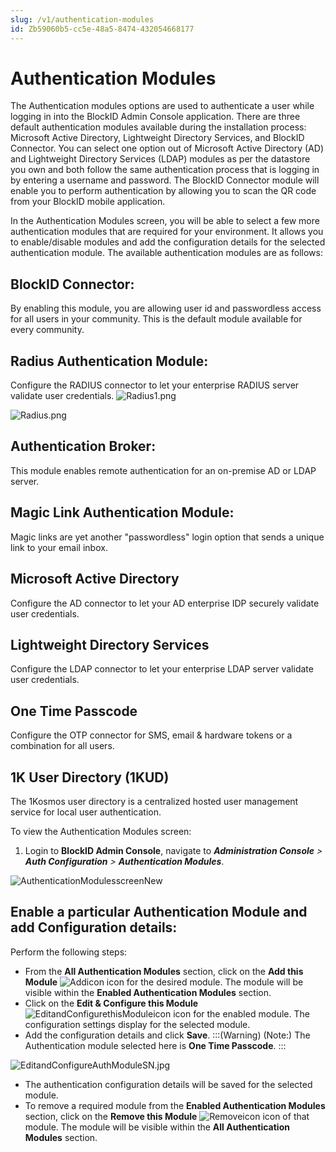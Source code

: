 ```yaml
---
slug: /v1/authentication-modules
id: Zb59060b5-cc5e-48a5-8474-432054668177
---
```

# Authentication Modules
The Authentication modules options are used to authenticate a user while logging in into the BlockID Admin Console application. There are three default authentication modules available during the installation process: Microsoft Active Directory, Lightweight Directory Services, and BlockID Connector. You can select one option out of Microsoft Active Directory (AD) and Lightweight Directory Services (LDAP) modules as per the datastore you own and both follow the same authentication process that is logging in by entering a username and password. The BlockID Connector module will enable you to perform authentication by allowing you to scan the QR code from your BlockID mobile application.

In the Authentication Modules screen, you will be able to select a few more authentication modules that are required for your environment. It allows you to enable/disable modules and add the configuration details for the selected authentication module. The available authentication modules are as follows:

## BlockID Connector: 
By enabling this module,  you are allowing user id and passwordless access for all users in your community. This is the default module available for every community.

## Radius Authentication Module: 
Configure the RADIUS connector to let your enterprise RADIUS server validate user credentials.
![Radius1.png](https://cdn.document360.io/aeae7c88-d2f4-4a9c-bba9-c4f368260d78/Images/Documentation/Radius1.png)

![Radius.png](https://cdn.document360.io/aeae7c88-d2f4-4a9c-bba9-c4f368260d78/Images/Documentation/Radius.png)

## Authentication Broker:
This module enables remote authentication for an on-premise AD or LDAP server.

## Magic Link Authentication Module:
Magic links are yet another "passwordless" login option that sends a unique link to your email inbox.

## Microsoft Active Directory
Configure the AD connector to let your AD enterprise IDP securely validate user credentials.

## Lightweight Directory Services
Configure the LDAP connector to let your enterprise LDAP server validate user credentials.

## One Time Passcode
Configure the OTP connector for SMS, email & hardware tokens or a combination for all users.

## 1K User Directory (1KUD)
The 1Kosmos user directory is a centralized hosted user management service for local user authentication.

To view the Authentication Modules screen:
1. Login to **BlockID Admin Console**, navigate to ***Administration Console** >  **Auth Configuration** > **Authentication Modules***.

![AuthenticationModulesscreenNew](https://cdn.document360.io/aeae7c88-d2f4-4a9c-bba9-c4f368260d78/Images/Documentation/AuthenticationModulesscreenNew.jpg)

## Enable a particular Authentication Module and add Configuration details:
Perform the following steps:

* From the **All Authentication Modules** section, click on the **Add this Module** ![Addicon](https://cdn.document360.io/aeae7c88-d2f4-4a9c-bba9-c4f368260d78/Images/Documentation/Addicon.jpg) icon for the desired module. 
The module will be visible within the **Enabled Authentication Modules** section.
* Click on the **Edit & Configure this Module** ![EditandConfigurethisModuleicon](https://cdn.document360.io/aeae7c88-d2f4-4a9c-bba9-c4f368260d78/Images/Documentation/EditandConfigurethisModuleicon.jpg) icon for the enabled module. The configuration settings display for the selected module.
* Add the configuration details and click **Save**.
:::(Warning) (Note:)
The Authentication module selected here is **One Time Passcode**.
:::

![EditandConfigureAuthModuleSN.jpg](https://cdn.document360.io/aeae7c88-d2f4-4a9c-bba9-c4f368260d78/Images/Documentation/EditandConfigureAuthModuleSN%281%29.jpg)

*  The authentication configuration details will be saved for the selected module.
*  To remove a required module from the **Enabled Authentication Modules** section, click on the **Remove this Module** ![Removeicon](https://cdn.document360.io/aeae7c88-d2f4-4a9c-bba9-c4f368260d78/Images/Documentation/Removeicon.jpg) icon of that module. The module will be visible within the **All Authentication Modules** section.

